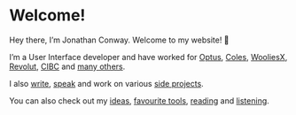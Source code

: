# Welcome!

Hey there, I’m Jonathan Conway. Welcome to my website! 👋

I’m a User Interface developer and have worked for [Optus](/work/optus), [Coles](/work/coles), [WooliesX](/work/wooliesx), [Revolut](/work/revolut), [CIBC](/work/cibc) and [many others](/work).

I also [write](/articles), [speak](/speaking) and work on various [side projects](/projects).

You can also check out my [ideas](/ideas), [favourite tools](/tools), [reading](/reading) and [listening](/listening).
